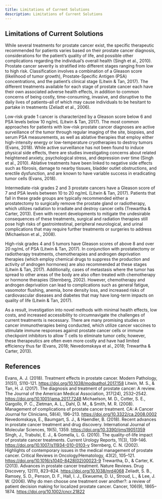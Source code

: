 ```yaml
---
title: Limitations of Current Solutions
description: Limitations of Current Solutions
---
```



## Limitations of Current Solutions

While several treatments for prostate cancer exist, the specific therapeutic recommended for patients varies based on their prostate cancer diagnosis, considerations for the patient’s quality of life, and possible other complications regarding the individual’s overall health (Singh et al., 2010). Prostate cancer severity is stratified into different stages ranging from low to high risk. Classification involves a combination of a Gleason score (likelihood of tumor growth), Prostate-Specific Antigen (PSA) concentrations, and the patient’s clinical stage (Litwin & Tan, 2017). The different treatments available for each stage of prostate cancer each have their own associated adverse health effects, in addition to common concerns of being costly, time-consuming, invasive, and disruptive to the daily lives of patients–all of which may cause individuals to be hesitant to partake in treatments (Zeliadt et al., 2006).

Low-risk grade 1 cancer is characterized by a Gleason score below 6 and PSA levels below 10 ng/mL (Litwin & Tan, 2017). The most common approaches for patients with low-risk prostate cancer diagnoses are active surveillance of the tumor through regular imaging of the site, biopsies, and serum PSA measurements, as well as ablative therapies that employ either high-intensity energy or low-temperature cryotherapies to destroy tumors (Evans, 2018). While active surveillance has not been found to induce physical side effects, there are studies investigating concerns about related heightened anxiety, psychological stress, and depression over time (Singh et al., 2010). Ablative treatments have been linked to negative side effects such as fibrosis, damage to nearby tissues, bladder outlet obstructions, and erectile dysfunction, and are known to have variable success in eradicating tumor cells (Evans, 2018).

Intermediate-risk grades 2 and 3 prostate cancers have a Gleason score of 7 and PSA levels between 10 to 20 ng/mL (Litwin & Tan, 2017). Patients that fall in these grade groups are typically recommended either a prostatectomy to surgically remove the prostate gland or radiotherapy, which utilizes radiation to irradiate and destroy cancer cells (Trewartha & Carter, 2013). Even with recent developments to mitigate the undesirable consequences of these treatments, surgical and radiation therapies still pose high risks of gastrointestinal, peripheral neurological, and urinal complications that may require further treatments or surgeries to address (Michaelson et al., 2008).

High-risk grades 4 and 5 tumors have Gleason scores of above 8 and over 20 ng/mL of PSA (Litwin & Tan, 2017). In conjunction with prostatectomy or radiotherapy treatments, chemotherapies and androgen deprivation therapies (which employ chemical drugs to suppress the production and activity of androgen hormones) are also recommended at these stages (Litwin & Tan, 2017). Additionally, cases of metastasis where the tumor has spread to other areas of the body are also often treated with chemotherapy or hormone therapies (Sternberg, 2002). However, chemotherapy and androgen deprivation can lead to complications such as general fatigue, vasomotor flushing, anemia, bone density loss, and increased risks of cardiovascular diseases and diabetes that may have long-term impacts on quality of life (Litwin & Tan, 2017).

As a result, investigation into novel methods with minimal health effects, low costs, and increased accessibility to circumnavigate the challenges of current treatments is necessary. There are many promising studies on cancer immunotherapies being conducted, which utilize cancer vaccines to stimulate immune responses against prostate cancer cells or immune checkpoint inhibitors to allow T cells to eliminate tumor cells; however, these therapeutics are often even more costly and have had limited efficiency thus far (Evans, 2018; Nevedomskaya et al., 2018; Trewartha & Carter, 2013).

## References

<ReferenceList>

Evans, A. J. (2018). Treatment effects in prostate cancer. Modern Pathology, 31(S1), S110-121. https://doi.org/10.1038/modpathol.2017.158
Litwin, M. S., & Tan, H. J. (2017). The diagnosis and treatment of prostate cancer: A review. The Journal of the American Medical Association, 317(24), 2532–2542. https://doi.org/10.1001/jama.2017.7248
Michaelson, M. D., Cotter, S. E., Gargollo, P. C., Zietman, A. L., Dahl, D. M., & Smith, M. R. (2008). Management of complications of prostate cancer treatment. CA: A Cancer Journal for Clinicians, 58(4), 196–213. https://doi.org/10.3322/ca.2008.0002
Nevedomskaya, E., Baumgart, S. J., & Haendler, B. (2018). Recent advances in prostate cancer treatment and drug discovery. International Journal of Molecular Sciences, 19(5), 1359. https://doi.org/10.3390/ijms19051359
Singh, J., Trabulsi, E. J., & Gomella, L. G. (2010). The quality-of-life impact of prostate cancer treatments. Current Urology Reports, 11(3), 139–146. https://doi.org/10.1007/s11934-010-0103-y
Sternberg, C. N. (2002). Highlights of contemporary issues in the medical management of prostate cancer. Critical Reviews in Oncology/Hematology, 43(2), 105–121. https://doi.org/10.1016/s1040-8428(02)00023-9
Trewartha, D., & Carter, K. (2013). Advances in prostate cancer treatment. Nature Reviews. Drug Discovery, 12(11), 823–824. https://doi.org/10.1038/nrd4068
Zeliadt, S. B., Ramsey, S. D., Penson, D. F., Hall, I. J., Ekwueme, D. U., Stroud, L., & Lee, J. W. (2006). Why do men choose one treatment over another?: a review of patient decision making for localized prostate cancer. Cancer, 106(9), 1865–1874. https://doi.org/10.1002/cncr.21822

</ReferenceList>
